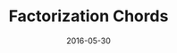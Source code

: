 ---
title: Factorization Chords
tags: [encoding systems, sound]
date: 2016-05-30
draft: true
slug: '/factorization-chords'
---